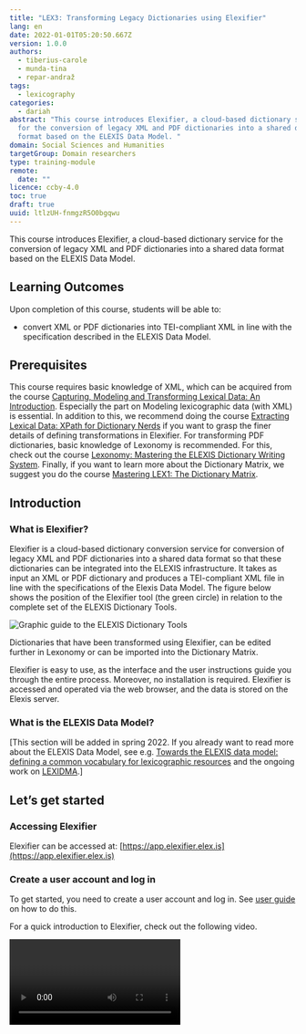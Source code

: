 ```yaml
---
title: "LEX3: Transforming Legacy Dictionaries using Elexifier"
lang: en
date: 2022-01-01T05:20:50.667Z
version: 1.0.0
authors:
  - tiberius-carole
  - munda-tina
  - repar-andraž
tags:
  - lexicography
categories:
  - dariah
abstract: "This course introduces Elexifier, a cloud-based dictionary service
  for the conversion of legacy XML and PDF dictionaries into a shared data
  format based on the ELEXIS Data Model. "
domain: Social Sciences and Humanities
targetGroup: Domain researchers
type: training-module
remote:
  date: ""
licence: ccby-4.0
toc: true
draft: true
uuid: ltlzUH-fnmgzR5O0bgqwu
---
```

This course introduces Elexifier, a cloud-based dictionary service for the conversion of legacy XML and PDF dictionaries into a shared data format based on the ELEXIS Data Model.

## Learning Outcomes

Upon completion of this course, students will be able to:

- convert XML or PDF dictionaries into TEI-compliant XML in line with the specification described in the ELEXIS Data Model.

## Prerequisites

This course requires basic knowledge of XML, which can be acquired from the course [Capturing, Modeling and Transforming Lexical Data: An Introduction](/resource/posts/capturing-modeling-and-transforming-lexical-data-an-introduction). Especially the part on Modeling lexicographic data (with XML) is essential. In addition to this, we recommend doing the course [Extracting Lexical Data: XPath for Dictionary Nerds](/resource/posts/xpath-for-dictionary-nerds) if you want to grasp the finer details of defining transformations in Elexifier. For transforming PDF dictionaries, basic knowledge of Lexonomy is recommended. For this, check out the course [Lexonomy: Mastering the ELEXIS Dictionary Writing System](/resource/posts/lexonomy-mastering-the-elexis-dictionary-writing-system). Finally, if you want to learn more about the Dictionary Matrix, we suggest you do the course [Mastering LEX1: The Dictionary Matrix](/resource/posts/mastering-lex1-the-dictionary-matrix).

## Introduction

### What is Elexifier?

Elexifier is a cloud-based dictionary conversion service for conversion of legacy XML and PDF dictionaries into a shared data format so that these dictionaries can be integrated into the ELEXIS infrastructure. It takes as input an XML or PDF dictionary and produces a TEI-compliant XML file in line with the specifications of the Elexis Data Model. The figure below shows the position of the Elexifier tool (the green circle) in relation to the complete set of the ELEXIS Dictionary Tools.

![Graphic guide to the ELEXIS Dictionary Tools](images/elexis_dictionary_tools.png "Graphic guide to the ELEXIS Dictionary Tools")

Dictionaries that have been transformed using Elexifier, can be edited further in Lexonomy or can be imported into the Dictionary Matrix.

Elexifier is easy to use, as the interface and the user instructions guide you through the entire process. Moreover, no installation is required. Elexifier is accessed and operated via the web browser, and the data is stored on the Elexis server.

### What is the ELEXIS Data Model?

[This section will be added in spring 2022. If you already want to read more about the ELEXIS Data Model, see e.g. [Towards the ELEXIS data model: defining a common vocabulary for lexicographic resources](https://elex.link/elex2021/wp-content/uploads/2021/08/eLex_2021_03_pp56-77.pdf) and the ongoing work on [LEXIDMA](https://www.oasis-open.org/committees/tc_home.php?wg_abbrev=lexidma).]

## Let’s get started

### Accessing Elexifier

Elexifier can be accessed at: [https://app.elexifier.elex.is](https://app.elexifier.elex.is)

### Create a user account and log in

To get started, you need to create a user account and log in. See [user guide](https://elexifier.elex.is/help/) on how to do this.

For a quick introduction to Elexifier, check out the following video.

<Video provider="youtube" id="kqYLWdGR_Qo" />

### Transforming an XML dictionary

In the custom XML scenario, XPath formalisms are used for identifying the core elements in the original dictionary data and transforming these to a TEI-compliant format. All information contained in the original dictionary is kept, and only the core elements are transformed into the shared format. The supported core elements are the same as those defined in the ELEXIS common vocabulary (see above in the section on the ELEXIS Data Model).

See the [user guide](https://elexifier.elex.is/help/#XMLtransformation) for detailed instructions on how to use the XML transformation.

### Transforming a PDF dictionary

In the PDF scenario a more complex process is needed. The PDF is first transformed in a flat structure using a pdf2xml conversion script (based on [https://github.com/kermitt2/pdf2xml](https://github.com/kermitt2/pdf2xml)). Then, a chunk of the resulting XML file is sent to [Lexonomy](https://lexonomy.elex.is/)  ([Měchura 2017](https://www.lexonomy.eu/docs/elex2017.pdf)), the online dictionary editing tool for manual annotation. Approximately 4 pages need to be annotated.  The annotated text is then used as the training material for machine learning algorithms that produce the entire dictionary converted to TEI-compliant format.

See the [user guide](https://elexifier.elex.is/help/#PDFtransformation) for detailed instructions on how to use the PDF transformation.

## Hands-on exercise

\[Exercise will be available in April 2022]

## Next steps 

#### Importing your dictionary into the Dictionary Matrix

The ELEXIS Dictionary Matrix is one of the main results of the ELEXIS project. It is a universal repository of linked senses, meaning descriptions, collocations, phraseology, translation equivalents, examples of usage and other types of lexical information found in existing lexicographic resources. In the course **[Mastering LEX1: The Dictionary Matrix](/resource/posts/mastering-lex1-the-dictionary-matrix)** you can find out more about the Dictionary Matrix.

#### Editing your dictionary in Lexonomy

Lexonomy is a cloud-based, open-source platform for writing and publishing dictionaries. In the course **[Lexonomy: Mastering the ELEXIS Dictionary Writing System](/resource/posts/lexonomy-mastering-the-elexis-dictionary-writing-system)** you learn how to use Lexonomy.

## Read More

[Deliverable 1.4 ELEXIS Conversion Tools](https://elex.is/wp-content/uploads/2021/05/ELEXIS_D1_4_ELEXIS_Conversion_Tools.pdf) The appendix of this deliverable contains examples from dictionaries from ELEXIS partners, showing the input format together with the transformed output from Elexifier.